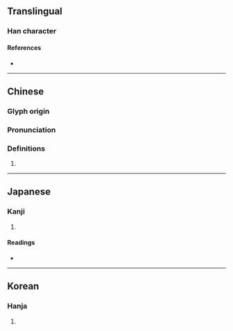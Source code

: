 {{character info}}
==Translingual==

===Han character===
{{Han char|rn=22|rad=匚|as=12|sn=14|four=71714|canj=SRRJ|ids=⿷匚單}}

====References====
* {{Han ref|kx=0154.190|dkj=02650|dj=0346.230|hdz=10090.010|uh=5330|ud=21296|bh=E145|bd=57669}}

----

==Chinese==
{{zh-forms|s=𰅦}}

===Glyph origin===
{{Han etym}}

===Pronunciation===
{{zh-pron
|m=dān
|c=daan1
|mc=y
|oc=y
|cat=
}}

===Definitions===
{{zh-hanzi}}

# {{rfdef|zh}}

----

==Japanese==

===Kanji===
{{ja-kanji|grade=|rs=匚12}}

# {{rfdef|ja|sort=匚12}}

====Readings====
* {{ja-readings|on=[[たん]] (tan)|kun=[[ずし]] (zushi), [[はこ]] (hako)}}

----

==Korean==

===Hanja===
{{ko-hanja|hangeul=단|rv=dan|mr=tan}}

# {{rfdef|ko|sort=匚12}}
